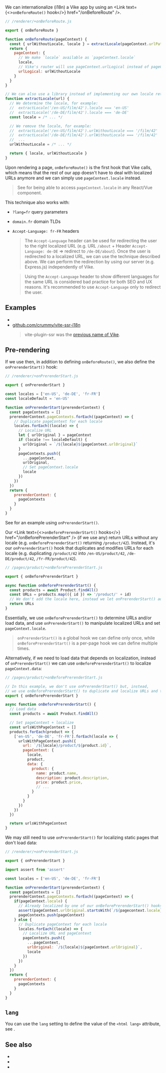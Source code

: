 
We can internationalize (i18n) a Vike app by using an <Link text={<><code>onBeforeRoute()</code> hook</>} href="/onBeforeRoute" />.

```js
// /renderer/+onBeforeRoute.js

export { onBeforeRoute }

function onBeforeRoute(pageContext) {
  const { urlWithoutLocale, locale } = extractLocale(pageContext.urlPathname)
  return {
    pageContext: {
      // We make `locale` available as `pageContext.locale`
      locale,
      // Vike's router will use pageContext.urlLogical instead of pageContext.urlOriginal
      urlLogical: urlWithoutLocale
    }
  }
}

// We can also use a library instead of implementing our own locale retrieval mechanism
function extractLocale(url) {
  // We determine the locale, for example:
  //  extractLocale('/en-US/film/42').locale === 'en-US'
  //  extractLocale('/de-DE/film/42').locale === 'de-DE'
  const locale = /* ... */

  // We remove the locale, for example:
  //  extractLocale('/en-US/film/42').urlWithoutLocale === '/film/42'
  //  extractLocale('/de-DE/film/42').urlWithoutLocale === '/film/42'
  //  ...
  urlWithoutLocale = /* ... */

  return { locale, urlWithoutLocale }
}
```

Upon rendering a page, `onBeforeRoute()` is the first hook that Vike calls, which means that the rest of our app doesn't have to deal with localized URLs anymore and we can simply use `pageContext.locale` instead.

> See <Link href="/usePageContext" /> for being able to access `pageContext.locale` in any React/Vue component.

This technique also works with:

- `?lang=fr` query parameters
- `domain.fr` domain TLDs
- `Accept-Language: fr-FR` headers
   > The `Accept-Language` header can be used for redirecting the user to the right localized URL (e.g. URL `/about` + Header `Accept-Language: de-DE` => redirect to `/de-DE/about`). Once the user is redirected to a localized URL, we can use the technique described above. We can perform the redirection by using our server (e.g. Express.js) independently of Vike.

   > Using the `Accept-Language` header to show different languages for the same URL is considered bad practice for both SEO and UX reasons. It's recommended to use `Accept-Language` only to redirect the user.


## Examples

 - <RepoLink path='/examples/i18n/' />
 - [github.com/crummy/vite-ssr-i18n](https://github.com/crummy/vite-ssr-i18n)
   > vite-plugin-ssr was the [previous name of Vike](https://vite-plugin-ssr.com/vike).


## Pre-rendering

If we use <Link text="pre-rendering" href="/pre-rendering" /> then, in addition to defining `onBeforeRoute()`, we also
define the `onPrerenderStart()` hook:

```js
// /renderer/+onPrerenderStart.js

export { onPrerenderStart }

const locales = ['en-US', 'de-DE', 'fr-FR']
const localeDefault = 'en-US'

function onPrerenderStart(prerenderContext) {
  const pageContexts = []
  prerenderContext.pageContexts.forEach((pageContext) => {
    // Duplicate pageContext for each locale
    locales.forEach((locale) => {
      // Localize URL
      let { urlOriginal } = pageContext
      if (locale !== localeDefault) {
        urlOriginal = `/${locale}${pageContext.urlOriginal}`
      }
      pageContexts.push({
        ...pageContext,
        urlOriginal,
        // Set pageContext.locale
        locale
      })
    })
  })
  return {
    prerenderContext: {
      pageContexts
    }
  }
}
```

See <RepoLink path='/examples/i18n/' /> for an example using `onPrerenderStart()`.

Our <Link text={<><code>onBeforePrerenderStart()</code> hooks</>} href="/onBeforePrerenderStart" /> (if we use any) return URLs without any locale (e.g. `onBeforePrerenderStart()` returning `/product/42`). Instead, it's our `onPrerenderStart()` hook that duplicates and modifies URLs for each locale (e.g. duplicating `/product/42` into `/en-US/product/42`, `/de-DE/product/42`, `/fr-FR/product/42`).

```js
// /pages/product/+onBeforePrerenderStart.js

export { onBeforePrerenderStart }

async function onBeforePrerenderStart() {
  const products = await Product.findAll()
  const URLs = products.map(({ id }) => '/product/' + id)
  // We don't add the locale here, instead we let onPrerenderStart() add the locales
  return URLs
}
```

Essentially, we use `onBeforePrerenderStart()` to determine URLs and/or load data, and use `onPrerenderStart()` to
manipulate localized URLs and set `pageContext.locale`.

> `onPrerenderStart()` is a global hook we can define only once, while `onBeforePrerenderStart()` is a per-page hook we can define multiple times.

Alternatively, if we need to load data that depends on localization, instead of `onPrerenderStart()` we can use
`onBeforePrerenderStart()` to localize <Link href="/data#pagecontext-data" doNotInferSectionTitle>`pageContext.data`</Link>:

```js
// /pages/product/+onBeforePrerenderStart.js

// In this example, we don't use onPrerenderStart() but, instead,
// we use onBeforePrerenderStart() to duplicate and localize URLs and their pageContext
export { onBeforePrerenderStart }

async function onBeforePrerenderStart() {
  // Load data
  const products = await Product.findAll()

  // Set pageContext + localize
  const urlsWithPageContext = []
  products.forEach(product => {
    ['en-US', 'de-DE', 'fr-FR'].forEach(locale => {
      urlsWithPageContext.push({
        url: `/${locale}/product/${product.id}`,
        pageContext: {
          locale,
          product,
          data: {
            product: {
              name: product.name,
              description: product.description,
              price: product.price,
              // ...
            }
          }
        }
      })
    })
  })

  return urlsWithPageContext
}
```

We may still need to use `onPrerenderStart()` for localizing static pages that don't load data:

```js
// /renderer/+onPrerenderStart.js

export { onPrerenderStart }

import assert from 'assert'

const locales = ['en-US', 'de-DE', 'fr-FR']

function onPrerenderStart(prerenderContext) {
  const pageContexts = []
  prerenderContext.pageContexts.forEach((pageContext) => {
    if(pageContext.locale) {
      // Already localized by one of our onBeforePrerenderStart() hooks
      assert(pageContext.urlOriginal.startsWith(`/${pagecontext.locale}/`))
      pageContexts.push(pageContext)
    } else {
      // Duplicate pageContext for each locale
      locales.forEach((locale) => {
        // Localize URL and pageContext
        pageContexts.push({
          ...pageContext,
          urlOriginal: `/${locale}${pageContext.urlOriginal}`,
          locale
        })
      })
    }
  })
  return {
    prerenderContext: {
      pageContexts
    }
  }
}
```


## `lang`

You can use the `lang` setting to define the value of the `<html lang>` attribute, see <Link href="/lang" />.


## See also

- <Link href="/head#internationalization" />
- <Link href="/lang" />
- <Link href="/onBeforeRoute" />
